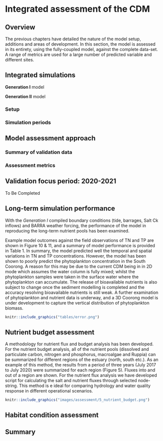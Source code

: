 # Integrated assessment of the CDM

## Overview

The previous chapters have detailed the nature of the model setup, additions and areas of development. In this section, the model is assessed in its entirety, using the fully-coupled model, against the complete data-set. A range of metrics are used for a large number of predicted variable and different sites.

## Integrated simulations

**Generation I** model

**Generation II** model


### Setup

### Simulation periods

## Model assessment approach

### Summary of validation data

### Assessment metrics

## Validation focus period: 2020-2021

To Be Completed

## Long-term simulation performance

With the *Generation I* compiled boundary conditions (tide, barrages, Salt Ck inflows) and BARRA weather forcing, the performance of the model in reproducing the long-term nutrient pools has been examined.

Example model outcomes against the field observations of TN and TP are shown in Figure 10 & 11, and a summary of model performance is provided in Table 1. In summary, the model predicted well the temporal and spatial variations in TN and TP concentrations. However, the model has been shown to poorly predict the phytoplankton concentration in the South Coorong. A reason for this may be due to the current CDM being in in 2D mode which assumes the water column is fully mixed; whilst the phytoplankton samples were taken in the surface water where the phytoplankton can accumulate. The release of bioavailable nutrients is also subject to change once the sediment modelling is completed and the accuracy resolving bioavailable nutrients is still weak. A further examination of phytoplankton and nutrient data is underway, and a 3D Coorong model is under development to capture the vertical distribution of phytoplankton biomass.


```r

knitr::include_graphics("tables/error.png")

```





## Nutrient budget assessment

A methodology for nutrient flux and budget analysis has been developed. For the nutrient budget analysis, all of the nutrient pools (dissolved and particulate carbon, nitrogen and phosphorus, macroalgae and Ruppia) can be summarized for different regions of the estuary (north, south etc.). As an example of this method, the results from a period of three years (July 2017 to July 2020) were summarized for each region (Figure 5). Fluxes into and out of a region are shown. For the nutrient flux analysis we have developed script for calculating the salt and nutrient fluxes through selected node-string. This method is e ideal for comparing hydrology and water quality response in different operational scenarios.


```r

knitr::include_graphics("images/assessment/5_nutrient_budget.png")

```

## Habitat condition assessment

## Summary
